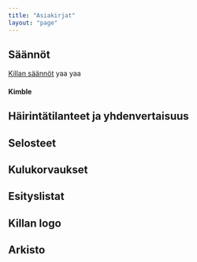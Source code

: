 ```yaml
---
title: "Asiakirjat"
layout: "page"
---
```


## Säännöt
<a href='/rules.mdx'>Killan säännöt</a>
yaa yaa

#### Kimble


## Häirintätilanteet ja yhdenvertaisuus

## Selosteet


## Kulukorvaukset


## Esityslistat



## Killan logo


## Arkisto